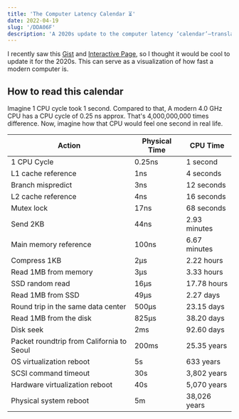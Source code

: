 ```yaml
---
title: 'The Computer Latency Calendar ⏳'
date: 2022-04-19
slug: '/DDA06F'
description: 'A 2020s update to the computer latency ‘calendar’—translating nanoseconds to human time to visualize relative costs from caches to network trips.'
---
```


I recently saw this [Gist](https://gist.github.com/hellerbarde/2843375) and [Interactive Page](https://colin-scott.github.io/personal_website/research/interactive_latency.html), so I thought it would be cool to update it for the 2020s. This can serve as a visualization of how fast a modern computer is.

## How to read this calendar

Imagine 1 CPU cycle took 1 second. Compared to that, A modern 4.0 GHz CPU has a CPU cycle of 0.25 ns approx. That's 4,000,000,000 times difference. Now, imagine how that CPU would feel one second in real life.

| Action                                    | Physical Time | CPU Time     |
| ----------------------------------------- | ------------- | ------------ |
| 1 CPU Cycle                               | 0.25ns        | 1 second     |
| L1 cache reference                        | 1ns           | 4 seconds    |
| Branch mispredict                         | 3ns           | 12 seconds   |
| L2 cache reference                        | 4ns           | 16 seconds   |
| Mutex lock                                | 17ns          | 68 seconds   |
| Send 2KB                                  | 44ns          | 2.93 minutes |
| Main memory reference                     | 100ns         | 6.67 minutes |
| Compress 1KB                              | 2μs           | 2.22 hours   |
| Read 1MB from memory                      | 3μs           | 3.33 hours   |
| SSD random read                           | 16μs          | 17.78 hours  |
| Read 1MB from SSD                         | 49μs          | 2.27 days    |
| Round trip in the same data center        | 500μs         | 23.15 days   |
| Read 1MB from the disk                    | 825μs         | 38.20 days   |
| Disk seek                                 | 2ms           | 92.60 days   |
| Packet roundtrip from California to Seoul | 200ms         | 25.35 years  |
| OS virtualization reboot                  | 5s            | 633 years    |
| SCSI command timeout                      | 30s           | 3,802 years  |
| Hardware virtualization reboot            | 40s           | 5,070 years  |
| Physical system reboot                    | 5m            | 38,026 years |
